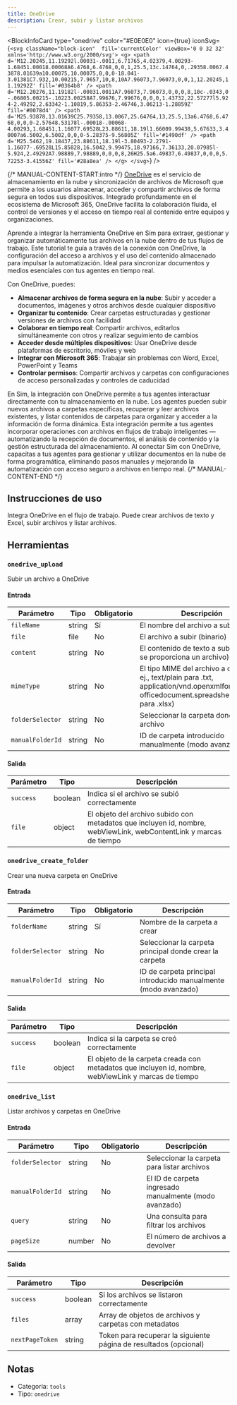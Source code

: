```yaml
---
title: OneDrive
description: Crear, subir y listar archivos
---
```



<BlockInfoCard 
  type="onedrive"
  color="#E0E0E0"
  icon={true}
  iconSvg={`<svg className="block-icon"  fill='currentColor' viewBox='0 0 32 32' xmlns='http://www.w3.org/2000/svg'>
      <g>
        <path
          d='M12.20245,11.19292l.00031-.0011,6.71765,4.02379,4.00293-1.68451.00018.00068A6.4768,6.4768,0,0,1,25.5,13c.14764,0,.29358.0067.43878.01639a10.00075,10.00075,0,0,0-18.041-3.01381C7.932,10.00215,7.9657,10,8,10A7.96073,7.96073,0,0,1,12.20245,11.19292Z'
          fill='#0364b8'
        />
        <path
          d='M12.20276,11.19182l-.00031.0011A7.96073,7.96073,0,0,0,8,10c-.0343,0-.06805.00215-.10223.00258A7.99676,7.99676,0,0,0,1.43732,22.57277l5.924-2.49292,2.63342-1.10819,5.86353-2.46746,3.06213-1.28859Z'
          fill='#0078d4'
        />
        <path
          d='M25.93878,13.01639C25.79358,13.0067,25.64764,13,25.5,13a6.4768,6.4768,0,0,0-2.57648.53178l-.00018-.00068-4.00293,1.68451,1.16077.69528L23.88611,18.19l1.66009.99438,5.67633,3.40007a6.5002,6.5002,0,0,0-5.28375-9.56805Z'
          fill='#1490df'
        />
        <path
          d='M25.5462,19.18437,23.88611,18.19l-3.80493-2.2791-1.16077-.69528L15.85828,16.5042,9.99475,18.97166,7.36133,20.07985l-5.924,2.49292A7.98889,7.98889,0,0,0,8,26H25.5a6.49837,6.49837,0,0,0,5.72253-3.41556Z'
          fill='#28a8ea'
        />
      </g>
    </svg>`}
/>

{/* MANUAL-CONTENT-START:intro */}
[OneDrive](https://onedrive.live.com) es el servicio de almacenamiento en la nube y sincronización de archivos de Microsoft que permite a los usuarios almacenar, acceder y compartir archivos de forma segura en todos sus dispositivos. Integrado profundamente en el ecosistema de Microsoft 365, OneDrive facilita la colaboración fluida, el control de versiones y el acceso en tiempo real al contenido entre equipos y organizaciones.

Aprende a integrar la herramienta OneDrive en Sim para extraer, gestionar y organizar automáticamente tus archivos en la nube dentro de tus flujos de trabajo. Este tutorial te guía a través de la conexión con OneDrive, la configuración del acceso a archivos y el uso del contenido almacenado para impulsar la automatización. Ideal para sincronizar documentos y medios esenciales con tus agentes en tiempo real.

Con OneDrive, puedes:

- **Almacenar archivos de forma segura en la nube**: Subir y acceder a documentos, imágenes y otros archivos desde cualquier dispositivo
- **Organizar tu contenido**: Crear carpetas estructuradas y gestionar versiones de archivos con facilidad
- **Colaborar en tiempo real**: Compartir archivos, editarlos simultáneamente con otros y realizar seguimiento de cambios
- **Acceder desde múltiples dispositivos**: Usar OneDrive desde plataformas de escritorio, móviles y web
- **Integrar con Microsoft 365**: Trabajar sin problemas con Word, Excel, PowerPoint y Teams
- **Controlar permisos**: Compartir archivos y carpetas con configuraciones de acceso personalizadas y controles de caducidad

En Sim, la integración con OneDrive permite a tus agentes interactuar directamente con tu almacenamiento en la nube. Los agentes pueden subir nuevos archivos a carpetas específicas, recuperar y leer archivos existentes, y listar contenidos de carpetas para organizar y acceder a la información de forma dinámica. Esta integración permite a tus agentes incorporar operaciones con archivos en flujos de trabajo inteligentes — automatizando la recepción de documentos, el análisis de contenido y la gestión estructurada del almacenamiento. Al conectar Sim con OneDrive, capacitas a tus agentes para gestionar y utilizar documentos en la nube de forma programática, eliminando pasos manuales y mejorando la automatización con acceso seguro a archivos en tiempo real.
{/* MANUAL-CONTENT-END */}

## Instrucciones de uso

Integra OneDrive en el flujo de trabajo. Puede crear archivos de texto y Excel, subir archivos y listar archivos.

## Herramientas

### `onedrive_upload`

Subir un archivo a OneDrive

#### Entrada

| Parámetro | Tipo | Obligatorio | Descripción |
| --------- | ---- | -------- | ----------- |
| `fileName` | string | Sí | El nombre del archivo a subir |
| `file` | file | No | El archivo a subir \(binario\) |
| `content` | string | No | El contenido de texto a subir \(si no se proporciona un archivo\) |
| `mimeType` | string | No | El tipo MIME del archivo a crear \(p. ej., text/plain para .txt, application/vnd.openxmlformats-officedocument.spreadsheetml.sheet para .xlsx\) |
| `folderSelector` | string | No | Seleccionar la carpeta donde subir el archivo |
| `manualFolderId` | string | No | ID de carpeta introducido manualmente \(modo avanzado\) |

#### Salida

| Parámetro | Tipo | Descripción |
| --------- | ---- | ----------- |
| `success` | boolean | Indica si el archivo se subió correctamente |
| `file` | object | El objeto del archivo subido con metadatos que incluyen id, nombre, webViewLink, webContentLink y marcas de tiempo |

### `onedrive_create_folder`

Crear una nueva carpeta en OneDrive

#### Entrada

| Parámetro | Tipo | Obligatorio | Descripción |
| --------- | ---- | -------- | ----------- |
| `folderName` | string | Sí | Nombre de la carpeta a crear |
| `folderSelector` | string | No | Seleccionar la carpeta principal donde crear la carpeta |
| `manualFolderId` | string | No | ID de carpeta principal introducido manualmente \(modo avanzado\) |

#### Salida

| Parámetro | Tipo | Descripción |
| --------- | ---- | ----------- |
| `success` | boolean | Indica si la carpeta se creó correctamente |
| `file` | object | El objeto de la carpeta creada con metadatos que incluyen id, nombre, webViewLink y marcas de tiempo |

### `onedrive_list`

Listar archivos y carpetas en OneDrive

#### Entrada

| Parámetro | Tipo | Obligatorio | Descripción |
| --------- | ---- | ----------- | ----------- |
| `folderSelector` | string | No | Seleccionar la carpeta para listar archivos |
| `manualFolderId` | string | No | El ID de carpeta ingresado manualmente \(modo avanzado\) |
| `query` | string | No | Una consulta para filtrar los archivos |
| `pageSize` | number | No | El número de archivos a devolver |

#### Salida

| Parámetro | Tipo | Descripción |
| --------- | ---- | ----------- |
| `success` | boolean | Si los archivos se listaron correctamente |
| `files` | array | Array de objetos de archivos y carpetas con metadatos |
| `nextPageToken` | string | Token para recuperar la siguiente página de resultados \(opcional\) |

## Notas

- Categoría: `tools`
- Tipo: `onedrive`
